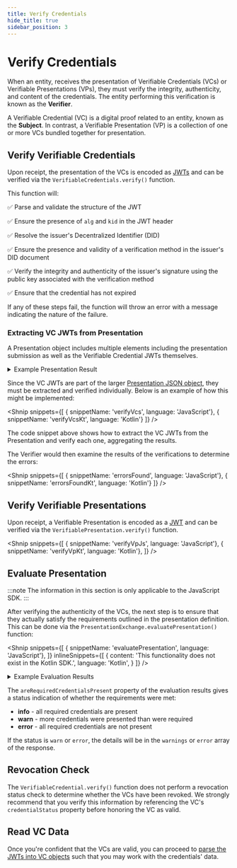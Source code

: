 ```yaml
---
title: Verify Credentials
hide_title: true
sidebar_position: 3
---
```


<LanguageSwitcher languages="JavaScript, Kotlin" />

# Verify Credentials

When an entity, receives the presentation of Verifiable Credentials (VCs) or Verifiable Presentations (VPs), they must verify the integrity, authenticity, and content of the credentials.
The entity performing this verification is known as the **Verifier**.

A Verifiable Credential (VC) is a digital proof related to an entity, known as the **Subject**. In contrast, a Verifiable Presentation (VP) is a collection of one or more VCs bundled together for presentation.

## Verify Verifiable Credentials

Upon receipt, the presentation of the VCs is encoded as [JWTs](/web5/verifiable-credentials/jwt-to-vc#what-is-a-jwt) and can be verified via the `VerifiableCredentials.verify()` function.

This function will:

✅ Parse and validate the structure of the JWT

✅ Ensure the presence of `alg` and `kid` in the JWT header

✅ Resolve the issuer's Decentralized Identifier (DID)

✅ Ensure the presence and validity of a verification method in the issuer's DID document

✅ Verify the integrity and authenticity of the issuer's signature using the public key associated with the verification method

✅ Ensure that the credential has not expired

If any of these steps fail, the function will throw an error with a message indicating the nature of the failure.

### Extracting VC JWTs from Presentation

A Presentation object includes multiple elements including the presentation submission as well as the Verifiable Credential JWTs themselves.

<details>
<summary>Example Presentation Result</summary>


<Shnip
    inlineSnippets={[
    {
      language: 'JavaScript',
      content: 'The JavaScript SDK returns a Presentation Result:',
      code: `
{
  "presentation": {
    "@context": [
      "https://www.w3.org/2018/credentials/v1",
      "https://identity.foundation/presentation-exchange/submission/v1"
    ],
    "type": [
      "VerifiablePresentation",
      "PresentationSubmission"
    ],
    "presentation_submission": {
      "id": "bPLV_jMdN5XJengbX4M-l",
      "definition_id": "presDefIdloanAppVerification123",
      "descriptor_map": [
        {
          "id": "employmentVerification",
          "format": "jwt_vc",
          "path": "$.verifiableCredential[0]"
        },
        {
          "id": "dobVerification",
          "format": "jwt_vc",
          "path": "$.verifiableCredential[1]"
        },
        {
          "id": "nameVerification",
          "format": "jwt_vc",
          "path": "$.verifiableCredential[1]"
        }
      ]
    },
    //highlight-start
    "verifiableCredential": [
        "/* JWT VC for EmploymentCredential */",
        "/* JWT VC for PIICredential */",
    ]
    //highlight-end
  },
  "presentationSubmissionLocation": 1,
  "presentationSubmission": {
    "id": "bPLV_jMdN5XJengbX4M-l",
    "definition_id": "presDefIdloanAppVerification123",
    "descriptor_map": [
      {
        "id": "employmentVerification",
        "format": "jwt_vc",
        "path": "$.verifiableCredential[0]"
      },
      {
        "id": "dobVerification",
        "format": "jwt_vc",
        "path": "$.verifiableCredential[1]"
      },
      {
        "id": "nameVerification",
        "format": "jwt_vc",
        "path": "$.verifiableCredential[1]"
      }
    ]
  }
}
      `
    },
    {
      content: 'The Kotlin SDK returns a Verifiable Presentation:',
      language: 'Kotlin',
      codeLanguage: 'javascript',
      code: `
{
  "@context": [
    "https://www.w3.org/2018/credentials/v1"
  ],
  "type": [
    "VerifiablePresentation"
  ],
  "id": "urn:uuid:8b993a35-b4d7-4788-b9a5-88fdc5c36fec",
  "presentation_submission": {
    "id": "d9fda7f3-9e6e-41e4-8b1b-06b7b4aa8451",
    "definitionId": "presDefIdloanAppVerification123",
    "descriptorMap": [
      {
        "id": "employmentVerification",
        "format": "jwt_vc",
        "path": "$.verifiableCredential[0]"
      },
      {
        "id": "dobVerification",
        "format": "jwt_vc",
        "path": "$.verifiableCredential[1]"
      },
      {
        "id": "nameVerification",
        "format": "jwt_vc",
        "path": "$.verifiableCredential[1]"
      }
    ]
  },
    //highlight-start
    "verifiableCredential": [
        "/* JWT VC for EmploymentCredential */",
        "/* JWT VC for PIICredential */",
    ]
    //highlight-end
  "holder": "/* Subject's DID */."
}
      `
    }
  ]}
/>

</details>

Since the VC JWTs are part of the larger [Presentation JSON object](/web5/verifiable-credentials/presentation-exchange#create-presentation), they must be extracted and verified individually.
Below is an example of how this might be implemented:

<Shnip
  snippets={[
    { snippetName: 'verifyVcs', language: 'JavaScript'},
    { snippetName: 'verifyVcsKt', language: 'Kotlin'}
    ]}
/>


The code snippet above shows how to extract the VC JWTs from the Presentation and verify each one, aggregating the results.

The Verifier would then examine the results of the verifications to determine the errors:

<Shnip
  snippets={[
    { snippetName: 'errorsFound', language: 'JavaScript'},
    { snippetName: 'errorsFoundKt', language: 'Kotlin'}
    ]}
/>

## Verify Verifiable Presentations

Upon receipt, a Verifiable Presentation is encoded as a [JWT](/web5/verifiable-credentials/jwt-to-vc#what-is-a-jwt) and can be verified via the `VerifiablePresentation.verify()` function.

<Shnip
  snippets={[
    { snippetName: 'verifyVpJs', language: 'JavaScript'},
    { snippetName: 'verifyVpKt', language: 'Kotlin'},
  ]}
/>

## Evaluate Presentation

:::note
The information in this section is only applicable to the JavaScript SDK.
:::

After verifying the authenticity of the VCs, the next step is to ensure that they actually satisfy the requirements outlined in the presentation definition.
This can be done via the `PresentationExchange.evaluatePresentation()` function:

<Shnip
  snippets={[
    { snippetName: 'evaluatePresentation', language: 'JavaScript'},
  ]}
    inlineSnippets={[
    {
      content: 'This functionality does not exist in the Kotlin SDK.',
      language: 'Kotlin',
    }
  ]}
/>



<details>
<summary>Example Evaluation Results</summary>

```js
{
  "areRequiredCredentialsPresent": "info",
  "verifiableCredential": [
    "/* JWT VC for EmploymentCredential */",
    "/* JWT VC for PIICredential */",
  ],
  "warnings": [],
  "errors": [],
  "value": {
    "id": "WabEjZrPQQOQw8YUg9kIN",
    "definition_id": "presDefIdloanAppVerification123",
    "descriptor_map": [
      {
        "id": "employmentVerification",
        "format": "jwt_vc",
        "path": "$.verifiableCredential[0]"
      },
      {
        "id": "dobVerification",
        "format": "jwt_vc",
        "path": "$.verifiableCredential[1]"
      },
      {
        "id": "nameVerification",
        "format": "jwt_vc",
        "path": "$.verifiableCredential[1]"
      }
    ]
  }
}
```

</details>

The `areRequiredCredentialsPresent` property of the evaluation results gives a status indication of whether the requirements were met:

* **info** - all required credentials are present
* **warn** - more credentials were presented than were required
* **error** - all required credentials are not present

If the status is `warn` or `error`, the details will be in the `warnings` or `error` array of the response.


## Revocation Check

The `VerifiableCredential.verify()` function does not perform a revocation status check to determine whether the VCs have been revoked.
We strongly recommend that you verify this information by referencing the VC's `credentialStatus` property before honoring the VC as valid.


## Read VC Data

Once you're confident that the VCs are valid, you can proceed to [parse the JWTs into VC objects](/web5/verifiable-credentials/jwt-to-vc) such that you may work with the credentials' data.
